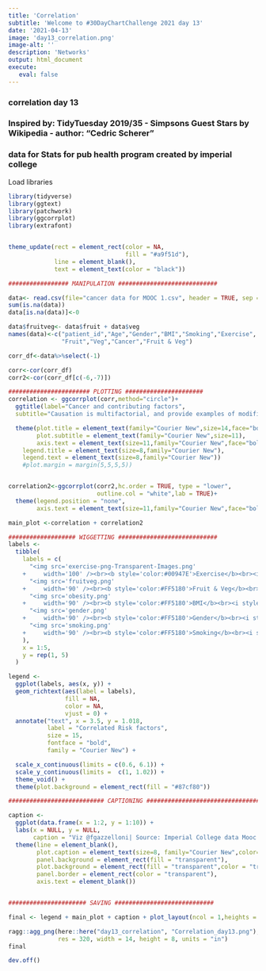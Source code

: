 ```yaml
---
title: 'Correlation'
subtitle: 'Welcome to #30DayChartChallenge 2021 day 13'
date: '2021-04-13'
image: 'day13_correlation.png'
image-alt: ''
description: 'Networks'
output: html_document
execute: 
   eval: false
---
```




### correlation day 13

### Inspired by: TidyTuesday 2019/35 - Simpsons Guest Stars by Wikipedia - author: "Cedric Scherer"
### data for Stats for pub health program created  by imperial college




Load libraries
```r

library(tidyverse)
library(ggtext)
library(patchwork)
library(ggcorrplot)
library(extrafont)


theme_update(rect = element_rect(color = NA,
                                 fill = "#a9f51d"),
             line = element_blank(),
             text = element_text(color = "black"))

################# MANIPULATION ############################

data<- read.csv(file="cancer data for MOOC 1.csv", header = TRUE, sep = ',')
sum(is.na(data))
data[is.na(data)]<-0

data$fruitveg<- data$fruit + data$veg
names(data)<-c("patient_id","Age","Gender","BMI","Smoking","Exercise",
               "Fruit","Veg","Cancer","Fruit & Veg")

corr_df<-data%>%select(-1)

corr<-cor(corr_df)
corr2<-cor(corr_df[c(-6,-7)])

####################### PLOTTING ######################
correlation <- ggcorrplot(corr,method="circle")+
  ggtitle(label="Cancer and contributing factors",
  subtitle="Causation is multifactorial, and provide examples of modification of the risk factors through prevention, \nunderstanding of population cancer aetiology interaction effects between risk factors and joint factors.\n'Evaluating intrinsic and non-intrinsic cancer risk factors' 2018\n(Wu, S., Zhu, W., Thompson, P. et al.)")+

  theme(plot.title = element_text(family="Courier New",size=14,face="bold",color="#460046"),
        plot.subtitle = element_text(family="Courier New",size=11),
        axis.text = element_text(size=11,family="Courier New",face="bold"),
    legend.title = element_text(size=8,family="Courier New"),
    legend.text = element_text(size=8,family="Courier New"))
    #plot.margin = margin(5,5,5,5))


correlation2<-ggcorrplot(corr2,hc.order = TRUE, type = "lower",
                         outline.col = "white",lab = TRUE)+
  theme(legend.position = "none",
        axis.text = element_text(size=11,family="Courier New",face="bold"))

main_plot <-correlation + correlation2

################### WIGGETTING ############################
labels <-
  tibble(
    labels = c(
      "<img src='exercise-png-Transparent-Images.png'
    +     width='100' /><br><b style='color:#00947E'>Exercise</b><br><i style='color:#00947E'>13%</i></b>",
      "<img src='fruitveg.png'
    +     width='90' /><br><b style='color:#FF5180'>Fruit & Veg</b><br><i style='color:#FF5180'>-25%</i></b>",
      "<img src='obesity.png'
    +     width='90' /><br><b style='color:#FF5180'>BMI</b><br><i style='color:#FF5180'>-12%</i></b>",
      "<img src='gender.png'
    +     width='90' /><br><b style='color:#FF5180'>Gender</b><br><i style='color:#FF5180'>20%</i></b>",
      "<img src='smoking.png'
    +     width='90' /><br><b style='color:#FF5180'>Smoking</b><br><i style='color:#FF5180'>30%</i></b>"
    ),
    x = 1:5,
    y = rep(1, 5)
  )

legend <-
  ggplot(labels, aes(x, y)) +
  geom_richtext(aes(label = labels),
                fill = NA,
                color = NA,
                vjust = 0) +
  annotate("text", x = 3.5, y = 1.018,
           label = "Correlated Risk factors",
           size = 15,
           fontface = "bold",
           family = "Courier New") +

  scale_x_continuous(limits = c(0.6, 6.1)) +
  scale_y_continuous(limits =  c(1, 1.02)) +
  theme_void() +
  theme(plot.background = element_rect(fill = "#87cf80"))

########################### CAPTIONING #####################################

caption <-
  ggplot(data.frame(x = 1:2, y = 1:10)) +
  labs(x = NULL, y = NULL,
       caption = "Viz @fgazzelloni| Source: Imperial College data Mooc | Correlation Day 13")+
  theme(line = element_blank(),
        plot.caption = element_text(size=8, family="Courier New",color="#460046",face="bold"),
        panel.background = element_rect(fill = "transparent"),
        plot.background = element_rect(fill = "transparent",color = "transparent"),
        panel.border = element_rect(color = "transparent"),
        axis.text = element_blank())


###################### SAVING ############################

final <- legend + main_plot + caption + plot_layout(ncol = 1,heights = c(0.6, 1, 0))

ragg::agg_png(here::here("day13_correlation", "Correlation_day13.png"),
              res = 320, width = 14, height = 8, units = "in")
final

dev.off()
```
